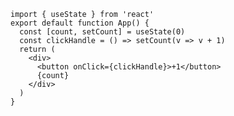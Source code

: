 
<CodeBlock>

```tsx
import { useState } from 'react'
export default function App() {
  const [count, setCount] = useState(0)
  const clickHandle = () => setCount(v => v + 1)
  return (
    <div>
      <button onClick={clickHandle}>+1</button>
      {count}
    </div>
  )
}
```

</CodeBlock>
